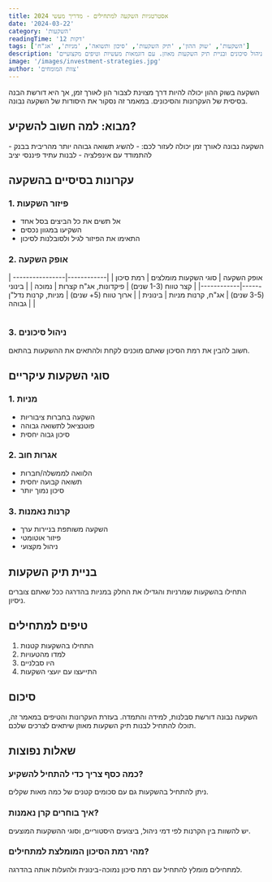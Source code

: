 ```yaml
---
title: אסטרטגיות השקעה למתחילים - מדריך מעשי 2024
date: '2024-03-22'
category: 'השקעות'
readingTime: '12 דקות'
tags: ['השקעות', 'שוק ההון', 'תיק השקעות', 'סיכון ותשואה', 'מניות', 'אג"ח']
description: 'מדריך מקיף לאסטרטגיות השקעה למתחילים - כולל עקרונות בסיסיים, סוגי השקעות, ניהול סיכונים ובניית תיק השקעות מאוזן. עם דוגמאות מעשיות וטיפים מקצועיים.'
image: '/images/investment-strategies.jpg'
author: 'צוות המומחים'
---
```



<Callout>
השקעה בשוק ההון יכולה להיות דרך מצוינת לצבור הון לאורך זמן, אך היא דורשת הבנה בסיסית של העקרונות והסיכונים. במאמר זה נסקור את היסודות של השקעה נבונה.
</Callout>

## מבוא: למה חשוב להשקיע?

<InfoBox>
השקעה נבונה לאורך זמן יכולה לעזור לכם:
- להשיג תשואה גבוהה יותר מהריבית בבנק
- להתמודד עם אינפלציה
- לבנות עתיד פיננסי יציב
</InfoBox>

## עקרונות בסיסיים בהשקעה

### 1. פיזור השקעות
- אל תשים את כל הביצים בסל אחד
- השקיעו במגוון נכסים
- התאימו את הפיזור לגיל ולסובלנות לסיכון

### 2. אופק השקעה
<Table>
| אופק השקעה | סוגי השקעות מומלצים | רמת סיכון |
|------------|----------------------|------------|
| קצר טווח (1-3 שנים) | פיקדונות, אג"ח קצרות | נמוכה |
| בינוני (3-5 שנים) | אג"ח, קרנות מניות | בינונית |
| ארוך טווח (5+ שנים) | מניות, קרנות נדל"ן | גבוהה |
</Table>

### 3. ניהול סיכונים
<WarningBox>
חשוב להבין את רמת הסיכון שאתם מוכנים לקחת ולהתאים את ההשקעות בהתאם.
</WarningBox>

## סוגי השקעות עיקריים

### 1. מניות
- השקעה בחברות ציבוריות
- פוטנציאל לתשואה גבוהה
- סיכון גבוה יחסית

### 2. אגרות חוב
- הלוואה לממשלה/חברות
- תשואה קבועה יחסית
- סיכון נמוך יותר

### 3. קרנות נאמנות
- השקעה משותפת בניירות ערך
- פיזור אוטומטי
- ניהול מקצועי

## בניית תיק השקעות

<TipBox>
התחילו בהשקעות שמרניות והגדילו את החלק במניות בהדרגה ככל שאתם צוברים ניסיון.
</TipBox>

## טיפים למתחילים

1. התחילו בהשקעות קטנות
2. למדו מהטעויות
3. היו סבלניים
4. התייעצו עם יועצי השקעות

## סיכום

השקעה נבונה דורשת סבלנות, למידה והתמדה. בעזרת העקרונות והטיפים במאמר זה, תוכלו להתחיל לבנות תיק השקעות מאוזן שיתאים לצרכים שלכם.

## שאלות נפוצות

### כמה כסף צריך כדי להתחיל להשקיע?
ניתן להתחיל בהשקעות גם עם סכומים קטנים של כמה מאות שקלים.

### איך בוחרים קרן נאמנות?
יש להשוות בין הקרנות לפי דמי ניהול, ביצועים היסטוריים, וסוגי ההשקעות המוצעים.

### מהי רמת הסיכון המומלצת למתחילים?
למתחילים מומלץ להתחיל עם רמת סיכון נמוכה-בינונית ולהעלות אותה בהדרגה. 